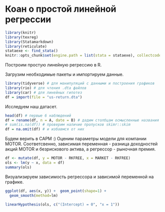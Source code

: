 # Коан о простой линейной регрессии {#simplereg}

<!-- Цвета для кусков кода 
<style>
pre.r {
    background-color: #81BEF7 !important;
}
pre.stata {
    background-color: #BDBDBD !important;
}
</style> -->

```r
library(knitr)
library(texreg)
library(Statamarkdown)
library(reticulate)
stataexe <- find_stata()
knitr::opts_chunk$set(engine.path = list(stata = stataexe), collectcode = TRUE)
```

Построим простую линейную регрессию в R. 

Загрузим необходимые пакеты и импортируем данные.
```r
library(tidyverse) # для манипуляций с данными и построения графиков
library(rio) # для чтения .dta файлов
library(car) # для линейных гипотез
df = import(file = "us-return.dta")
```

Исследуем наш датасет.

```r
head(df) # первые 6 наблюдений
df = rename(df, n = A, date = B) # дадим столбцам осмысленные названия :)
# sum(is.na(df)) # проверим наличие пропусков skimr::skim
df = na.omit(df) # и избавмся от них
```

Будем верить в CAPM :) Оценим параметры модели для компании MOTOR. Соответсвенно, зависимая переменная - разница доходностей акций MOTOR и безрискового актива, а регрессор - рыночная премия.
```r
df <- mutate(df, y = MOTOR - RKFREE, x = MARKET - RKFREE)
ols <- lm(y ~ x, data = df)
summary(ols)
```


Визуализируем зависимость регрессора и зависимой переменной на графике.
```r
ggplot(df, aes(x, y)) +  geom_point(shape=1) + 
  geom_smooth(method=lm)
```

```r
linearHypothesis(ols, c("(Intercept) = 0", "x = 1"))
```